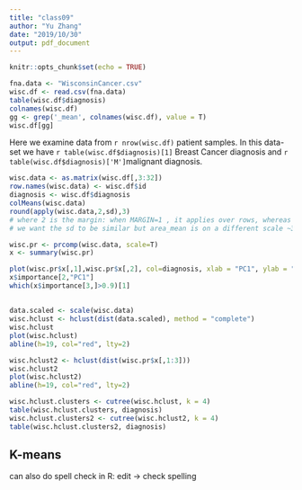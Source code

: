 ```yaml
---
title: "class09"
author: "Yu Zhang"
date: "2019/10/30"
output: pdf_document
---
```


```r
knitr::opts_chunk$set(echo = TRUE)
```

```r
fna.data <- "WisconsinCancer.csv"
wisc.df <- read.csv(fna.data)
table(wisc.df$diagnosis)
colnames(wisc.df)
gg <- grep('_mean', colnames(wisc.df), value = T)
wisc.df[gg]
```
Here we examine data from `r nrow(wisc.df)` patient samples.
In this data-set we have `r table(wisc.df$diagnosis)[1]` Breast Cancer diagnosis and `r table(wisc.df$diagnosis)['M']`malignant diagnosis.
```r
wisc.data <- as.matrix(wisc.df[,3:32])
row.names(wisc.data) <- wisc.df$id
diagnosis <- wisc.df$diagnosis
colMeans(wisc.data)
round(apply(wisc.data,2,sd),3) 
# where 2 is the margin: when MARGIN=1 , it applies over rows, whereas with MARGIN=2 , it works over columns
# we want the sd to be similar but area_mean is on a different scale ~300 so we need to scale in pca
```
```r
wisc.pr <- prcomp(wisc.data, scale=T)
x <- summary(wisc.pr)
```

```r
plot(wisc.pr$x[,1],wisc.pr$x[,2], col=diagnosis, xlab = "PC1", ylab = "PC2")
x$importance[2,"PC1"]
which(x$importance[3,]>0.9)[1]
```
##
```r
data.scaled <- scale(wisc.data)
wisc.hclust <- hclust(dist(data.scaled), method = "complete")
wisc.hclust
plot(wisc.hclust)
abline(h=19, col="red", lty=2)

wisc.hclust2 <- hclust(dist(wisc.pr$x[,1:3]))
wisc.hclust2
plot(wisc.hclust2)
abline(h=19, col="red", lty=2)

wisc.hclust.clusters <- cutree(wisc.hclust, k = 4)
table(wisc.hclust.clusters, diagnosis)
wisc.hclust.clusters2 <- cutree(wisc.hclust2, k = 4)
table(wisc.hclust.clusters2, diagnosis)
```

## K-means
can also do spell check in R: edit -> check spelling
